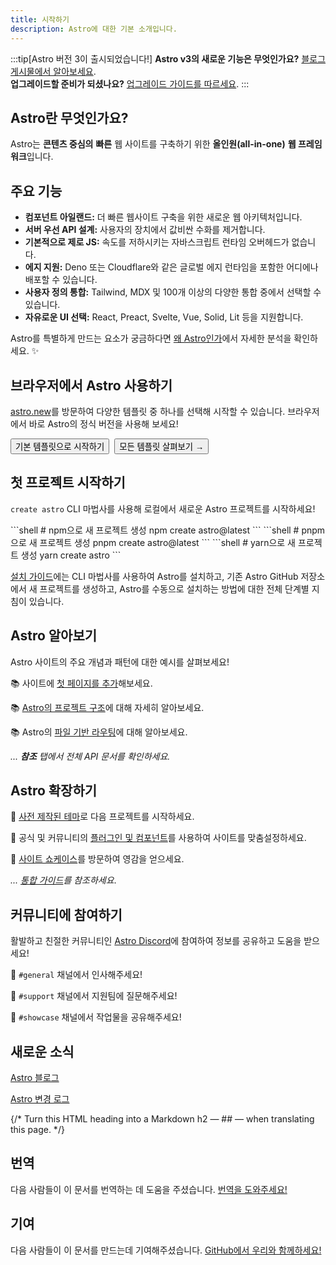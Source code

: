 ```yaml
---
title: 시작하기
description: Astro에 대한 기본 소개입니다.
---
```



:::tip[Astro 버전 3이 출시되었습니다!]
**Astro v3의 새로운 기능은 무엇인가요?** [블로그 게시물에서 알아보세요](https://astro.build/blog/astro-3/).  
**업그레이드할 준비가 되셨나요?** [업그레이드 가이드를 따르세요](/ko/guides/upgrade-to/v3/).
:::

<h2>Astro란 무엇인가요?</h2>

Astro는 **콘텐츠 중심의** **빠른** 웹 사이트를 구축하기 위한 **올인원(all-in-one)** **웹 프레임워크**입니다.

## 주요 기능

- **컴포넌트 아일랜드:** 더 빠른 웹사이트 구축을 위한 새로운 웹 아키텍처입니다.
- **서버 우선 API 설계:** 사용자의 장치에서 값비싼 수화를 제거합니다.
- **기본적으로 제로 JS:** 속도를 저하시키는 자바스크립트 런타임 오버헤드가 없습니다.
- **에지 지원:** Deno 또는 Cloudflare와 같은 글로벌 에지 런타임을 포함한 어디에나 배포할 수 있습니다.
- **사용자 정의 통합:** Tailwind, MDX 및 100개 이상의 다양한 통합 중에서 선택할 수 있습니다.
- **자유로운 UI 선택:** React, Preact, Svelte, Vue, Solid, Lit 등을 지원합니다.

Astro를 특별하게 만드는 요소가 궁금하다면 [왜 Astro인가](/ko/concepts/why-astro/)에서 자세한 분석을 확인하세요. ✨

## 브라우저에서 Astro 사용하기

[astro.new](https://astro.new/)를 방문하여 다양한 템플릿 중 하나를 선택해 시작할 수 있습니다. 브라우저에서 바로 Astro의 정식 버전을 사용해 보세요!

<div style="display: flex; flex-wrap: wrap; gap: 0.5rem;">
  <Button href="https://astro.new/basics?on=stackblitz">기본 템플릿으로 시작하기</Button>
  <Button variant="outline" href="https://astro.new/">
    모든 템플릿 살펴보기 →
  </Button>
</div>

## 첫 프로젝트 시작하기

`create astro` CLI 마법사를 사용해 로컬에서 새로운 Astro 프로젝트를 시작하세요!

<PackageManagerTabs>
  <Fragment slot="npm">
  ```shell 
  # npm으로 새 프로젝트 생성 
  npm create astro@latest 
  ```
  </Fragment>
  <Fragment slot="pnpm">
  ```shell 
  # pnpm으로 새 프로젝트 생성 
  pnpm create astro@latest 
  ```
  </Fragment>
  <Fragment slot="yarn">
  ```shell 
  # yarn으로 새 프로젝트 생성 
  yarn create astro 
  ```
  </Fragment>
</PackageManagerTabs>

[설치 가이드](/ko/install/auto/)에는 CLI 마법사를 사용하여 Astro를 설치하고, 기존 Astro GitHub 저장소에서 새 프로젝트를 생성하고, Astro를 수동으로 설치하는 방법에 대한 전체 단계별 지침이 있습니다.

## Astro 알아보기

Astro 사이트의 주요 개념과 패턴에 대한 예시를 살펴보세요!

📚 사이트에 [첫 페이지를 추가](/ko/core-concepts/astro-pages/)해보세요.

📚 [Astro의 프로젝트 구조](/ko/core-concepts/project-structure/)에 대해 자세히 알아보세요.

📚 Astro의 [파일 기반 라우팅](/ko/core-concepts/routing/)에 대해 알아보세요.

_... **참조** 탭에서 전체 API 문서를 확인하세요._

## Astro 확장하기

🧰 [사전 제작된 테마](https://astro.build/themes/)로 다음 프로젝트를 시작하세요.

🧰 공식 및 커뮤니티의 [플러그인 및 컴포넌트](https://astro.build/integrations/)를 사용하여 사이트를 맞춤설정하세요.

🧰 [사이트 쇼케이스](https://astro.build/showcase/)를 방문하여 영감을 얻으세요.

_... [통합 가이드](/ko/guides/integrations-guide/)를 참조하세요_.

## 커뮤니티에 참여하기

활발하고 친절한 커뮤니티인 [Astro Discord](https://astro.build/chat)에 참여하여 정보를 공유하고 도움을 받으세요!

💬 `#general` 채널에서 인사해주세요!

💬 `#support` 채널에서 지원팀에 질문해주세요!

💬 `#showcase` 채널에서 작업물을 공유해주세요!

## 새로운 소식

[Astro 블로그](https://astro.build/blog/)

[Astro 변경 로그](https://github.com/withastro/astro/blob/main/packages/astro/CHANGELOG.md)

<TranslatorList githubRepo="withastro/docs">
{/* Turn this HTML heading into a Markdown h2 — ## — when translating this page. */}
<h2>번역</h2>

다음 사람들이 이 문서를 번역하는 데 도움을 주셨습니다. [번역을 도와주세요!](https://github.com/withastro/docs/blob/main/contributor-guides/translating-astro-docs.md)

</TranslatorList>

## 기여

다음 사람들이 이 문서를 만드는데 기여해주셨습니다. [GitHub에서 우리와 함께하세요!](https://github.com/withastro/docs)

<ContributorList githubRepo="withastro/docs" />
